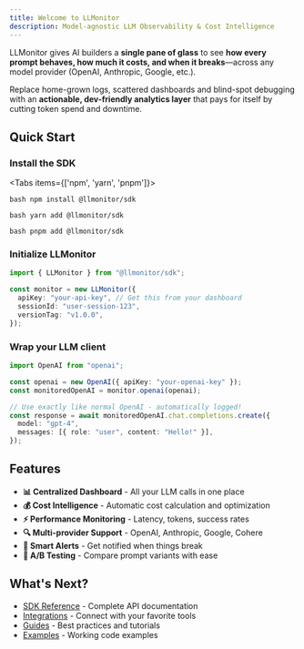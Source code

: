```yaml
---
title: Welcome to LLMonitor
description: Model-agnostic LLM Observability & Cost Intelligence
---
```



LLMonitor gives AI builders a **single pane of glass** to see **how every prompt behaves, how much it costs, and when it breaks**—across any model provider (OpenAI, Anthropic, Google, etc.).

Replace home-grown logs, scattered dashboards and blind-spot debugging with an **actionable, dev-friendly analytics layer** that pays for itself by cutting token spend and downtime.

## Quick Start

<Steps>

<Step>

### Install the SDK

<Tabs items={['npm', 'yarn', 'pnpm']}>

<Tab value="npm">```bash npm install @llmonitor/sdk ```</Tab>

<Tab value="yarn">```bash yarn add @llmonitor/sdk ```</Tab>

<Tab value="pnpm">```bash pnpm add @llmonitor/sdk ```</Tab>

</Tabs>

</Step>

<Step>

### Initialize LLMonitor

```typescript
import { LLMonitor } from "@llmonitor/sdk";

const monitor = new LLMonitor({
  apiKey: "your-api-key", // Get this from your dashboard
  sessionId: "user-session-123",
  versionTag: "v1.0.0",
});
```

</Step>

<Step>

### Wrap your LLM client

```typescript
import OpenAI from "openai";

const openai = new OpenAI({ apiKey: "your-openai-key" });
const monitoredOpenAI = monitor.openai(openai);

// Use exactly like normal OpenAI - automatically logged!
const response = await monitoredOpenAI.chat.completions.create({
  model: "gpt-4",
  messages: [{ role: "user", content: "Hello!" }],
});
```

</Step>

</Steps>

## Features

- **📊 Centralized Dashboard** - All your LLM calls in one place
- **💰 Cost Intelligence** - Automatic cost calculation and optimization
- **⚡ Performance Monitoring** - Latency, tokens, success rates
- **🔍 Multi-provider Support** - OpenAI, Anthropic, Google, Cohere
- **🚨 Smart Alerts** - Get notified when things break
- **🧪 A/B Testing** - Compare prompt variants with ease

## What's Next?

- [SDK Reference](/sdk) - Complete API documentation
- [Integrations](/integrations) - Connect with your favorite tools
- [Guides](/guides) - Best practices and tutorials
- [Examples](/examples) - Working code examples
